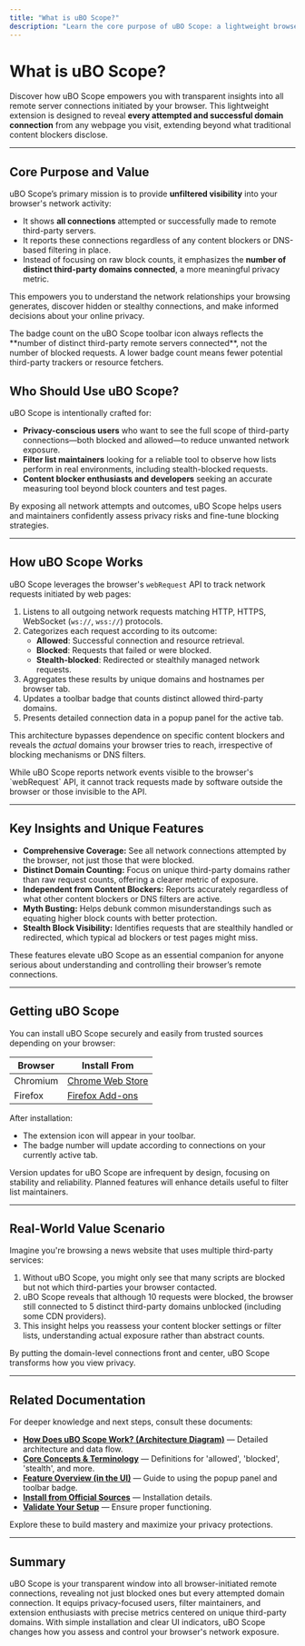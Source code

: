 ```yaml
---
title: "What is uBO Scope?"
description: "Learn the core purpose of uBO Scope: a lightweight browser extension that gives you transparency into all remote server connections—revealing not just what was blocked, but every attempted and successful domain connection from any webpage, regardless of existing content blockers. Understand its value, who's it for, and the unique insights it provides."
---
```


# What is uBO Scope?

Discover how uBO Scope empowers you with transparent insights into all remote server connections initiated by your browser. This lightweight extension is designed to reveal **every attempted and successful domain connection** from any webpage you visit, extending beyond what traditional content blockers disclose.

---

## Core Purpose and Value

uBO Scope’s primary mission is to provide **unfiltered visibility** into your browser's network activity:

- It shows **all connections** attempted or successfully made to remote third-party servers.
- It reports these connections regardless of any content blockers or DNS-based filtering in place.
- Instead of focusing on raw block counts, it emphasizes the **number of distinct third-party domains connected**, a more meaningful privacy metric.

This empowers you to understand the network relationships your browsing generates, discover hidden or stealthy connections, and make informed decisions about your online privacy.

<Info>
The badge count on the uBO Scope toolbar icon always reflects the **number of distinct third-party remote servers connected**, not the number of blocked requests. A lower badge count means fewer potential third-party trackers or resource fetchers.
</Info>

## Who Should Use uBO Scope?

uBO Scope is intentionally crafted for:

- **Privacy-conscious users** who want to see the full scope of third-party connections—both blocked and allowed—to reduce unwanted network exposure.
- **Filter list maintainers** looking for a reliable tool to observe how lists perform in real environments, including stealth-blocked requests.
- **Content blocker enthusiasts and developers** seeking an accurate measuring tool beyond block counters and test pages.

By exposing all network attempts and outcomes, uBO Scope helps users and maintainers confidently assess privacy risks and fine-tune blocking strategies.

---

## How uBO Scope Works

uBO Scope leverages the browser's `webRequest` API to track network requests initiated by web pages:

1. Listens to all outgoing network requests matching HTTP, HTTPS, WebSocket (`ws://`, `wss://`) protocols.
2. Categorizes each request according to its outcome:
   - **Allowed**: Successful connection and resource retrieval.
   - **Blocked**: Requests that failed or were blocked.
   - **Stealth-blocked**: Redirected or stealthily managed network requests.
3. Aggregates these results by unique domains and hostnames per browser tab.
4. Updates a toolbar badge that counts distinct allowed third-party domains.
5. Presents detailed connection data in a popup panel for the active tab.

This architecture bypasses dependence on specific content blockers and reveals the _actual_ domains your browser tries to reach, irrespective of blocking mechanisms or DNS filters.

<Tip>
While uBO Scope reports network events visible to the browser's `webRequest` API, it cannot track requests made by software outside the browser or those invisible to the API.
</Tip>

---

## Key Insights and Unique Features

- **Comprehensive Coverage:** See all network connections attempted by the browser, not just those that were blocked.
- **Distinct Domain Counting:** Focus on unique third-party domains rather than raw request counts, offering a clearer metric of exposure.
- **Independent from Content Blockers:** Reports accurately regardless of what other content blockers or DNS filters are active.
- **Myth Busting:** Helps debunk common misunderstandings such as equating higher block counts with better protection.
- **Stealth Block Visibility:** Identifies requests that are stealthily handled or redirected, which typical ad blockers or test pages might miss.

These features elevate uBO Scope as an essential companion for anyone serious about understanding and controlling their browser’s remote connections.

---

## Getting uBO Scope

You can install uBO Scope securely and easily from trusted sources depending on your browser:

| Browser  | Install From                                                                         |
|----------|-------------------------------------------------------------------------------------|
| Chromium | [Chrome Web Store](https://chromewebstore.google.com/detail/ubo-scope/bbdpgcaljkaaigfcomhidmneffjjjfgp) |
| Firefox  | [Firefox Add-ons](https://addons.mozilla.org/firefox/addon/ubo-scope/)              |

After installation:

- The extension icon will appear in your toolbar.
- The badge number will update according to connections on your currently active tab.

<Note>
Version updates for uBO Scope are infrequent by design, focusing on stability and reliability. Planned features will enhance details useful to filter list maintainers.
</Note>

---

## Real-World Value Scenario

Imagine you're browsing a news website that uses multiple third-party services:

1. Without uBO Scope, you might only see that many scripts are blocked but not which third-parties your browser contacted.
2. uBO Scope reveals that although 10 requests were blocked, the browser still connected to 5 distinct third-party domains unblocked (including some CDN providers).
3. This insight helps you reassess your content blocker settings or filter lists, understanding actual exposure rather than abstract counts.

By putting the domain-level connections front and center, uBO Scope transforms how you view privacy.

---

## Related Documentation

For deeper knowledge and next steps, consult these documents:

- **[How Does uBO Scope Work? (Architecture Diagram)](/overview/understanding-architecture-concepts/system-architecture-diagram)** — Detailed architecture and data flow.
- **[Core Concepts & Terminology](/overview/understanding-architecture-concepts/core-concepts-terminology)** — Definitions for 'allowed', 'blocked', 'stealth', and more.
- **[Feature Overview (in the UI)](/overview/understanding-architecture-concepts/quick-feature-tour)** — Guide to using the popup panel and toolbar badge.
- **[Install from Official Sources](/getting-started/installation-and-setup/install-from-official-sources)** — Installation details.
- **[Validate Your Setup](/getting-started/first-steps-and-troubleshooting/validate-setup)** — Ensure proper functioning.

Explore these to build mastery and maximize your privacy protections.

---

## Summary

uBO Scope is your transparent window into all browser-initiated remote connections, revealing not just blocked ones but every attempted domain connection. It equips privacy-focused users, filter maintainers, and extension enthusiasts with precise metrics centered on unique third-party domains. With simple installation and clear UI indicators, uBO Scope changes how you assess and control your browser's network exposure.